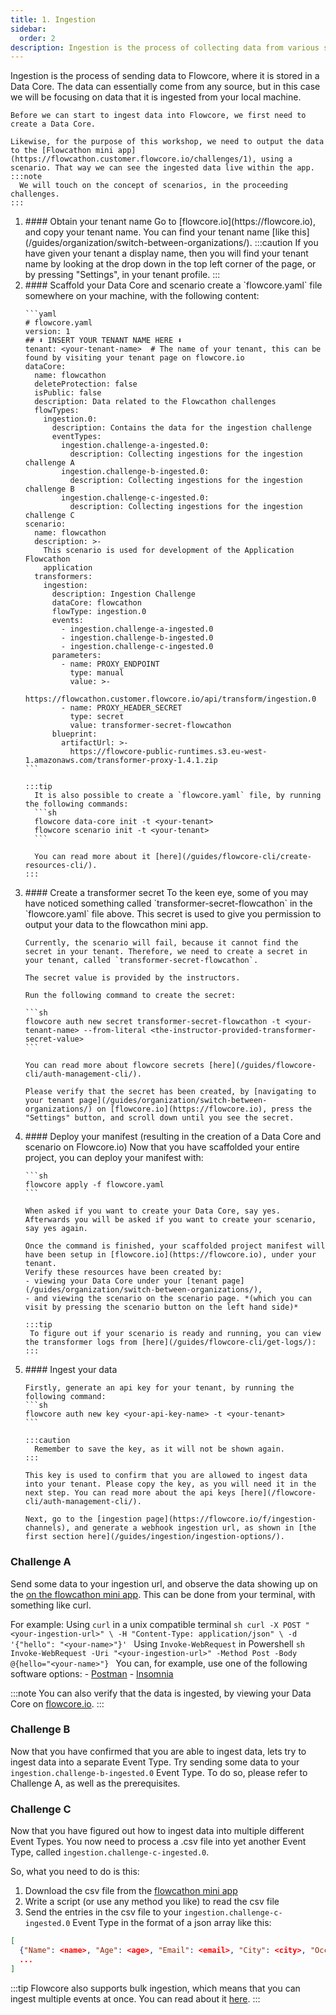 ```yaml
---
title: 1. Ingestion
sidebar:
  order: 2
description: Ingestion is the process of collecting data from various sources and storing it in a database.
---
```


<ProtectedContent>

Ingestion is the process of sending data to Flowcore, where it is stored in a Data Core.
The data can essentially come from any source, but in this case we will be focusing on data that it is ingested from your local machine.

    Before we can start to ingest data into Flowcore, we first need to create a Data Core. 
    
    Likewise, for the purpose of this workshop, we need to output the data to the [Flowcathon mini app](https://flowcathon.customer.flowcore.io/challenges/1), using a scenario. That way we can see the ingested data live within the app.
    :::note
      We will touch on the concept of scenarios, in the proceeding challenges.
    :::

<Steps>
<ol>
  <li>
    #### Obtain your tenant name
    Go to [flowcore.io](https://flowcore.io), and copy your tenant name. You can find your tenant name [like this](/guides/organization/switch-between-organizations/).
    :::caution
      If you have given your tenant a display name, then you will find your tenant name by looking at the drop down in the top left corner of the page, or by pressing "Settings", in your tenant profile.
    ::: 
  </li>
  <li>
    #### Scaffold your Data Core and scenario
    create a `flowcore.yaml` file somewhere on your machine, with the following content:

    ```yaml
    # flowcore.yaml
    version: 1
    ## ⬇️ INSERT YOUR TENANT NAME HERE ⬇️
    tenant: <your-tenant-name>  # The name of your tenant, this can be found by visiting your tenant page on flowcore.io
    dataCore:
      name: flowcathon
      deleteProtection: false
      isPublic: false
      description: Data related to the Flowcathon challenges
      flowTypes: 
        ingestion.0:
          description: Contains the data for the ingestion challenge
          eventTypes:
            ingestion.challenge-a-ingested.0:
              description: Collecting ingestions for the ingestion challenge A
            ingestion.challenge-b-ingested.0:
              description: Collecting ingestions for the ingestion challenge B
            ingestion.challenge-c-ingested.0:
              description: Collecting ingestions for the ingestion challenge C
    scenario:
      name: flowcathon
      description: >-
        This scenario is used for development of the Application Flowcathon
        application
      transformers:
        ingestion:
          description: Ingestion Challenge
          dataCore: flowcathon
          flowType: ingestion.0
          events:
            - ingestion.challenge-a-ingested.0
            - ingestion.challenge-b-ingested.0
            - ingestion.challenge-c-ingested.0
          parameters:
            - name: PROXY_ENDPOINT
              type: manual
              value: >-
                https://flowcathon.customer.flowcore.io/api/transform/ingestion.0
            - name: PROXY_HEADER_SECRET
              type: secret
              value: transformer-secret-flowcathon
          blueprint:
            artifactUrl: >-
              https://flowcore-public-runtimes.s3.eu-west-1.amazonaws.com/transformer-proxy-1.4.1.zip
    ```

    :::tip
      It is also possible to create a `flowcore.yaml` file, by running the following commands:
      ```sh
      flowcore data-core init -t <your-tenant>
      flowcore scenario init -t <your-tenant>
      ```

      You can read more about it [here](/guides/flowcore-cli/create-resources-cli/).
    :::
    
  </li>
  <li>
    #### Create a transformer secret
    To the keen eye, some of you may have noticed something called `transformer-secret-flowcathon` in the `flowcore.yaml` file above. This secret is used to give you permission to output your data to the flowcathon mini app.

    Currently, the scenario will fail, because it cannot find the secret in your tenant. Therefore, we need to create a secret in your tenant, called `transformer-secret-flowcathon`.

    The secret value is provided by the instructors.

    Run the following command to create the secret:

    ```sh
    flowcore auth new secret transformer-secret-flowcathon -t <your-tenant-name> --from-literal <the-instructor-provided-transformer-secret-value>
    ```

    You can read more about flowcore secrets [here](/guides/flowcore-cli/auth-management-cli/).

    Please verify that the secret has been created, by [navigating to your tenant page](/guides/organization/switch-between-organizations/) on [flowcore.io](https://flowcore.io), press the "Settings" button, and scroll down until you see the secret.
  </li>

  <li>
    #### Deploy your manifest (resulting in the creation of a Data Core and scenario on Flowcore.io)
    Now that you have scaffolded your entire project, you can deploy your manifest with:

    ```sh
    flowcore apply -f flowcore.yaml
    ```

    When asked if you want to create your Data Core, say yes. Afterwards you will be asked if you want to create your scenario, say yes again.
   
    Once the command is finished, your scaffolded project manifest will have been setup in [flowcore.io](https://flowcore.io), under your tenant.
    Verify these resources have been created by:
    - viewing your Data Core under your [tenant page](/guides/organization/switch-between-organizations/), 
    - and viewing the scenario on the scenario page. *(which you can visit by pressing the scenario button on the left hand side)*

    :::tip
     To figure out if your scenario is ready and running, you can view the transformer logs from [here](/guides/flowcore-cli/get-logs/):
    :::
  </li>
  <li>
    #### Ingest your data 

    Firstly, generate an api key for your tenant, by running the following command:
    ```sh
    flowcore auth new key <your-api-key-name> -t <your-tenant>
    ```

    :::caution
      Remember to save the key, as it will not be shown again.
    :::

    This key is used to confirm that you are allowed to ingest data into your tenant. Please copy the key, as you will need it in the next step. You can read more about the api keys [here](/flowcore-cli/auth-management-cli/).

    Next, go to the [ingestion page](https://flowcore.io/f/ingestion-channels), and generate a webhook ingestion url, as shown in [the first section here](/guides/ingestion/ingestion-options/).
  </li>
</ol>
</Steps>

### Challenge A
Send some data to your ingestion url, and observe the data showing up on the [on the flowcathon mini app](https://flowcathon.customer.flowcore.io/challenges/2).
This can be done from your terminal, with something like curl.

For example:
<Tabs>
  <TabItem label="Mac OS">
    Using `curl` in a unix compatible terminal
    ```sh
    curl -X POST "<your-ingestion-url>" \
    -H "Content-Type: application/json" \
    -d '{"hello": "<your-name>"}'
    ```
  </TabItem>
  <TabItem label="Windows">
    Using `Invoke-WebRequest` in Powershell
    ```sh
    Invoke-WebRequest -Uri "<your-ingestion-url>" -Method Post -Body @{hello="<your-name>"}
    ```
  </TabItem>
  <TabItem label="Software">
    You can, for example, use one of the following software options:
    - [Postman](https://www.postman.com/)
    - [Insomnia](https://insomnia.rest/)
  </TabItem>
</Tabs>

:::note
  You can also verify that the data is ingested, by viewing your Data Core on [flowcore.io](https://flowcore.io).
:::

### Challenge B
Now that you have confirmed that you are able to ingest data, lets try to ingest data into a separate Event Type.
Try sending some data to your `ingestion.challenge-b-ingested.0` Event Type. To do so, please refer to Challenge A, as well as the prerequisites.

### Challenge C
Now that you have figured out how to ingest data into multiple different Event Types. You now need to process a .csv file into yet another Event Type, called `ingestion.challenge-c-ingested.0`.

So, what you need to do is this:
1. Download the csv file from the [flowcathon mini app](https://flowcathon.customer.flowcore.io/challenges/1)
2. Write a script (or use any method you like) to read the csv file
3. Send the entries in the csv file to your `ingestion.challenge-c-ingested.0` Event Type in the format of a json array like this:

```json
[
  {"Name": <name>, "Age": <age>, "Email": <email>, "City": <city>, "Occupation": <occupation>, "Challenger": <your name>},
  ...
]
```

:::tip
Flowcore also supports bulk ingestion, which means that you can ingest multiple events at once. You can read about it [here](/guides/ingestion/ingestion-options/).
:::

</ProtectedContent>
